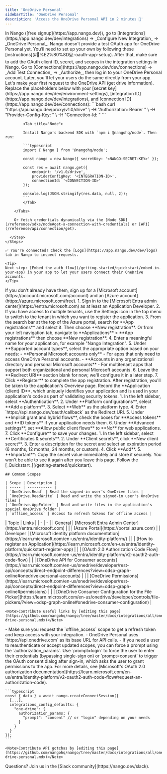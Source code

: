 ```yaml
---
title: 'OneDrive Personal'
sidebarTitle: 'OneDrive Personal'
description: 'Access the OneDrive Personal API in 2 minutes 💨'
---
```


<Tabs>
  <Tab title="🚀 Quickstart">
    <Steps>
      <Step title="Create an integration">
        In Nango ([free signup](https://app.nango.dev)), go to [Integrations](https://app.nango.dev/dev/integrations) -> _Configure New Integration_ -> _OneDrive Personal_. Nango doesn't provide a test OAuth app for OneDrive Personal yet. You’ll need to set up your own by following these [instructions](#🧑%E2%80%8D💻-oauth-app-setup). After that, make sure to add the OAuth client ID, secret, and scopes in the integration settings in Nango.
      </Step>
      <Step title="Authorize OneDrive">
        Go to [Connections](https://app.nango.dev/dev/connections) -> _Add Test Connection_ -> _Authorize_, then log in to your OneDrive Personal account. Later, you'll let your users do the same directly from your app.
      </Step>
      <Step title="Call the OneDrive API">
        Let's make your first request to the OneDrive API (get drive information). Replace the placeholders below with your [secret key](https://app.nango.dev/dev/environment-settings), [integration ID](https://app.nango.dev/dev/integrations), and [connection ID](https://app.nango.dev/dev/connections):
        <Tabs>
            <Tab title="cURL">
                ```bash
                curl "https://api.nango.dev/proxy/v1.0/drive" \
                  -H "Authorization: Bearer <NANGO-SECRET-KEY>" \
                  -H "Provider-Config-Key: <INTEGRATION-ID>" \
                  -H "Connection-Id: <CONNECTION-ID>"
                ```
            </Tab>

            <Tab title="Node">

            Install Nango's backend SDK with `npm i @nangohq/node`. Then run:

            ```typescript
            import { Nango } from '@nangohq/node';

            const nango = new Nango({ secretKey: '<NANGO-SECRET-KEY>' });

            const res = await nango.get({
                endpoint: '/v1.0/drive',
                providerConfigKey: '<INTEGRATION-ID>',
                connectionId: '<CONNECTION-ID>'
            });

            console.log(JSON.stringify(res.data, null, 2));
            ```
            </Tab>

        </Tabs>

        Or fetch credentials dynamically via the [Node SDK](/reference/sdks/node#get-a-connection-with-credentials) or [API](/reference/api/connection/get).

      </Step>
    </Steps>

    ✅ You're connected! Check the [Logs](https://app.nango.dev/dev/logs) tab in Nango to inspect requests.

    <Tip>
    Next step: [Embed the auth flow](/getting-started/quickstart/embed-in-your-app) in your app to let your users connect their OneDrive accounts.
    </Tip>
  </Tab>
  <Tab title="🧑‍💻 OAuth app setup">
    <Steps>
      <Step title="Create a Microsoft account and Azure account">
        If you don't already have them, sign up for a [Microsoft account](https://account.microsoft.com/account) and an [Azure account](https://azure.microsoft.com/free).
      </Step>
      <Step title="Register an application in Microsoft Entra ID">
        1. Sign in to the [Microsoft Entra admin center](https://entra.microsoft.com) as at least an Application Developer.
        2. If you have access to multiple tenants, use the Settings icon in the top menu to switch to the tenant in which you want to register the application.
        3. From the search bar at the top of the Azure portal, search for **App registrations** and select it. Then choose **New registration**. Or from your left navigation tab, navigate to **Applications** > **App registrations** then choose **New registration**.
        4. Enter a meaningful name for your application, for example "Nango Integration".
        5. Under **Supported account types**, select the appropriate option based on your needs:
           - **Personal Microsoft accounts only** - For apps that only need to access OneDrive Personal accounts.
           - **Accounts in any organizational directory and personal Microsoft accounts** - For multitenant apps that support both organizational and personal Microsoft accounts.
        6. Leave the **Redirect URI** section blank for now; we'll configure it in a later step.
        7. Click **Register** to complete the app registration.
      </Step>
      <Step title="Note your application (client) ID">
        After registration, you'll be taken to the application's Overview page. Record the **Application (client) ID**, which uniquely identifies your application and is used in your application's code as part of validating security tokens.
      </Step>
      <Step title="Add a redirect URI">
        1. In the left sidebar, select **Authentication**.
        2. Under **Platform configurations**, select **Add a platform**.
        3. Select **Web** as the platform type.
        4. Enter `https://api.nango.dev/oauth/callback` as the Redirect URI.
        5. Under **Implicit grant and hybrid flows**, check the boxes for **Access tokens** and **ID tokens** if your application needs them.
        6. Under **Advanced settings**, set **Allow public client flows** to **No** for web applications.
        7. Click **Configure** to save your changes.
      </Step>
      <Step title="Create a client secret">
        1. In the left sidebar, select **Certificates & secrets**.
        2. Under **Client secrets**, click **New client secret**.
        3. Enter a description for the secret and select an expiration period (6 months, 12 months, 24 months, or custom).
        4. Click **Add**.
        5. **Important**: Copy the secret value immediately and store it securely. You won't be able to see it again after you leave this page.
      </Step>
      <Step title="Next">
        Follow the [_Quickstart_](/getting-started/quickstart).
      </Step>
    </Steps>

    ## Common Scopes

    | Scope | Description |
    | ----- | ----------- |
    | `OneDrive.Read` | Read the signed-in user's OneDrive files |
    | `OneDrive.ReadWrite` | Read and write the signed-in user's OneDrive files |
    | `OneDrive.AppFolder` | Read and write files in the application's special OneDrive folder |
    | `offline_access` | Access to refresh tokens for offline access |

  </Tab>
  <Tab title="🔗 Useful links">
    | Topic | Links | 
    | - | - | 
    | General | [Microsoft Entra Admin Center](https://entra.microsoft.com) |
    | | [Azure Portal](https://portal.azure.com) |
    | Developer | [Microsoft identity platform documentation](https://learn.microsoft.com/en-us/entra/identity-platform/) |
    | | [How to register an Application](https://learn.microsoft.com/en-us/entra/identity-platform/quickstart-register-app) |
    | | [OAuth 2.0 Authorization Code Flow](https://learn.microsoft.com/en-us/entra/identity-platform/v2-oauth2-auth-code-flow) |
    | | [OneDrive API for Consumer accounts](https://learn.microsoft.com/en-us/onedrive/developer/rest-api/concepts/direct-endpoint-differences?view=odsp-graph-online#onedrive-personal-accounts) |
    | | [OneDrive Permissions](https://learn.microsoft.com/en-us/onedrive/developer/rest-api/concepts/direct-endpoint-differences?view=odsp-graph-online#permissions) |
    | | [OneDrive Consumer Configuration for the File Picker](https://learn.microsoft.com/en-us/onedrive/developer/controls/file-pickers/?view=odsp-graph-online#onedrive-consumer-configuration) |

    <Note>Contribute useful links by [editing this page](https://github.com/nangohq/nango/tree/master/docs/integrations/all/one-drive-personal.mdx)</Note>
  </Tab>
  <Tab title="🚨 API gotchas">
    - Make sure you request the `offline_access` scope to get a refresh token and keep access with your integration.
    - OneDrive Personal uses `https://api.onedrive.com` as its base URL for API calls.
    - If you need a user to reauthenticate or accept updated scopes, you can force a prompt using the `authorization_params`. Use `prompt=login` to force the user to enter their credentials (bypassing single-sign on) or `prompt=consent` to trigger the OAuth consent dialog after sign-in, which asks the user to grant permissions to the app. For more details, see [Microsoft's OAuth 2.0 authorization documentation](https://learn.microsoft.com/en-us/entra/identity-platform/v2-oauth2-auth-code-flow#request-an-authorization-code).

    ```typescript
    const { data } = await nango.createConnectSession({
      [...],
      integrations_config_defaults: {
        "one-drive": {
          authorization_params: {
            "prompt": "consent" // or "login" depending on your needs
          }
        }
      }
    });
    ```

    <Note>Contribute API gotchas by [editing this page](https://github.com/nangohq/nango/tree/master/docs/integrations/all/one-drive-personal.mdx)</Note>
  </Tab>
</Tabs>

<Info>
    Questions? Join us in the [Slack community](https://nango.dev/slack).
</Info>
